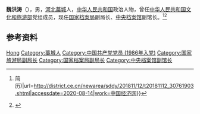 '''魏洪涛'''（{{bd|1963年|5月|}}），男，[[河北|河北]][[藁城|藁城]]人，[[中华人民共和国|中华人民共和国]]政治人物，曾任[[中华人民共和国文化和旅游部|中华人民共和国文化和旅游部]]党组成员，现任[[国家档案局|国家档案局]]副局长、[[中央档案馆|中央档案馆]]副馆长。<ref>{{Cite web|title=魏洪涛不再担任文化和旅游部党组成员(图{{!}}简历)|url=http://district.ce.cn/newarea/sddy/201811/12/t20181112_30761903.shtml|accessdate=2020-08-14|work=中国经济网}}</ref><ref>{{Cite web|title=文化和旅游部原党组成员魏洪涛去向确定：任国家档案局副局长|url=https://www.thepaper.cn/newsDetail_forward_2686983|accessdate=2020-08-14|work=澎湃新闻}}</ref>

== 参考资料 ==
{{reflist}}

{{中国人物小作品}}

{{Authority control}}
{{DEFAULTSORT:Wei魏}}
[[Category:魏姓|Hong]]
[[Category:藁城人|Category:藁城人]]
[[Category:中国共产党党员_(1986年入党)|Category:中国共产党党员 (1986年入党)]]
[[Category:国家旅游局副局长|Category:国家旅游局副局长]]
[[Category:国家档案局副局长|Category:国家档案局副局长]]
[[Category:中央档案馆副馆长|Category:中央档案馆副馆长]]